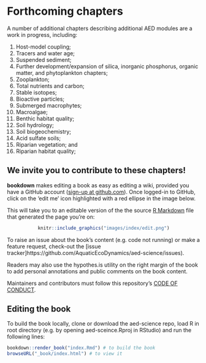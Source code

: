 
# Forthcoming chapters {-}

A number of additional chapters describing additional AED modules 
are a work in progress, including: 

1) Host-model coupling;
2) Tracers and water age;
3) Suspended sediment;
4) Further development/expansion of silica, inorganic phosphorus, organic matter, and phytoplankton chapters;
5) Zooplankton;
6) Total nutrients and carbon;
7) Stable isotopes;
8) Bioactive particles;
9) Submerged macrophytes;
10) Macroalgae;
11) Benthic habitat quality;
12) Soil hydrology;
13) Soil biogeochemistry;
14) Acid sulfate soils;
15) Riparian vegetation; and
16) Riparian habitat quality;

## We invite you to contribute to these chapters! {-}

**bookdown** makes editing a book as easy as editing a wiki, provided you have a GitHub account ([sign-up at github.com](https://github.com/)).
Once logged-in to GitHub, click on the 'edit me' icon highlighted with a red ellipse in the image below.

This will take you to an editable version of the the source [R Markdown](http://rmarkdown.rstudio.com/) file that generated the page you're on:

<center>
```r
knitr::include_graphics("images/index/edit.png")
```
</center>

To raise an issue about the book's content (e.g. code not running) or make a feature request, check-out the [issue tracker]https://github.com/AquaticEcoDynamics/aed-science/issues).

Readers may also use the hypothes.is utility on the right margin of the book to add personal annotations and public comments on the book content.

Maintainers and contributors must follow this repository’s [CODE OF CONDUCT](https://github.com/Robinlovelace/geocompr/blob/master/CODE_OF_CONDUCT.md).

## Editing the book{-}

To build the book locally, clone or download the aed-science repo, load R in root directory (e.g. by opening aed-sceince.Rproj in RStudio) and run the following lines:

```r

bookdown::render_book("index.Rmd") # to build the book
browseURL("_book/index.html") # to view it

```